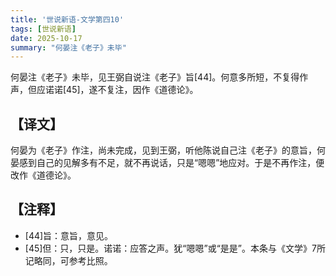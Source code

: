 ```yaml
---
title: '世说新语-文学第四10'
tags: [世说新语]
date: 2025-10-17
summary: "何晏注《老子》未毕"
---
```


何晏注《老子》未毕，见王弼自说注《老子》旨[44]。何意多所短，不复得作声，但应诺诺[45]，遂不复注，因作《道德论》。

## 【译文】

何晏为《老子》作注，尚未完成，见到王弼，听他陈说自己注《老子》的意旨，何晏感到自己的见解多有不足，就不再说话，只是“嗯嗯”地应对。于是不再作注，便改作《道德论》。

## 【注释】

- [44]旨：意旨，意见。
- [45]但：只，只是。诺诺：应答之声。犹“嗯嗯”或“是是”。本条与《文学》7所记略同，可参考比照。
